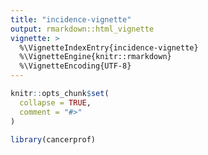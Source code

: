```yaml
---
title: "incidence-vignette"
output: rmarkdown::html_vignette
vignette: >
  %\VignetteIndexEntry{incidence-vignette}
  %\VignetteEngine{knitr::rmarkdown}
  %\VignetteEncoding{UTF-8}
---
```


```r
knitr::opts_chunk$set(
  collapse = TRUE,
  comment = "#>"
)
```

```r
library(cancerprof)
```
